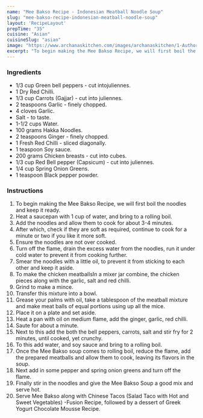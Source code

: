 ---
name: "Mee Bakso Recipe - Indonesian Meatball Noodle Soup"
slug: "mee-bakso-recipe-indonesian-meatball-noodle-soup"
layout: 'RecipeLayout'
prepTime: "35"
cuisine: "Asian"
cuisineSlug: "asian"
image: "https://www.archanaskitchen.com/images/archanaskitchen/1-Author/nithya.anantham/Mee_Bakso_Recipe_Indonesian_Meatball_and_Noodle_Soup-2_1600.jpg"
excerpt: "To begin making the Mee Bakso Recipe, we will first boil the noodles and keep it ready"
---

### Ingredients

- 1/3 cup Green bell peppers - cut intojuliennes.
- 1 Dry Red Chilli.
- 1/3 cup Carrots (Gajjar) - cut into juliennes.
- 2 teaspoons Garlic - finely chopped.
- 4 cloves Garlic.
- Salt - to taste.
- 1-1/2 cups Water.
- 100 grams Hakka Noodles.
- 2 teaspoons Ginger - finely chopped.
- 1 Fresh Red Chilli - sliced diagonally.
- 1 teaspoon Soy sauce.
- 200 grams Chicken breasts - cut into cubes.
- 1/3 cup Red Bell pepper (Capsicum) - cut into juliennes.
- 1/4 cup Spring Onion Greens.
- 1 teaspoon Black pepper powder.

### Instructions

1. To begin making the Mee Bakso Recipe, we will first boil the noodles and keep it ready.
1. Heat a saucepan with 1 cup of water, and bring to a rolling boil.
1. Add the noodles and allow them to cook for about 3-4 minutes.
1. After which, check if they are soft as required, continue to cook for a minute or two if you like it more soft.
1. Ensure the noodles are not over cooked.
1. Turn off the flame, drain the excess water from the noodles, run it under cold water to prevent it from cooking further.
1. Smear the noodles with a little oil, to prevent it from sticking to each other and keep it aside.
1. To make the chicken meatballsIn a mixer jar combine, the chicken pieces along with the garlic, salt and red chilli.
1. Grind to make a mince.
1. Transfer this mixture into a bowl.
1. Grease your palms with oil, take a tablespoon of the meatball mixture and make meat balls of equal portions using up all the mice.
1. Place it on a plate and set aside.
1. Heat a pan with oil on medium flame, add the ginger, garlic, red chilli.
1. Saute for about a minute.
1. Next to this add the both the bell peppers, carrots, salt and stir fry for 2 minutes, until cooked, yet crunchy.
1. To this add water, and soy sauce and bring  to a rolling boil.
1. Once the Mee Bakso soup comes to rolling boil, reduce the flame, add the prepared meatballs and allow them to cook, leaving its flavors in the soup.
1. Next add in some pepper and spring onion greens and turn off the flame.
1.  Finally stir in the noodles and give the Mee Bakso Soup a good mix and serve hot.
1. Serve Mee Bakso along with Chinese Tacos (Salad Taco with Hot and Sweet Vegetables) -Fusion Recipe, followed by a dessert of Greek Yogurt Chocolate Mousse Recipe.

